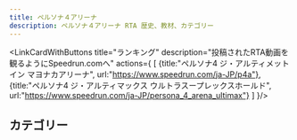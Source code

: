 ```yaml
---
title: ペルソナ４アリーナ
description: ペルソナ４アリーナ RTA 歴史、教材、カテゴリー
---
```



<DocsHero 
    content="『ペルソナシリーズ』のアトラスと『BLAZBLUE』のアークシステムワークスの共同開発によって作られている"
    srcUrl={cover}
    alt="Persona 4 Arena Cover"
/>

<LinkCardWithButtons title="ランキング" description="投稿されたRTA動画を観るようにSpeedrun.comへ" actions={
    [
        {title:"ペルソナ4 ジ・アルティメット イン マヨナカアリーナ",
        url:"https://www.speedrun.com/ja-JP/p4a"},
        {title:"ペルソナ4 ジ・アルティマックス ウルトラスープレックスホールド",
        url:"https://www.speedrun.com/ja-JP/persona_4_arena_ultimax"}
    ]
}/>

## カテゴリー

<Tabs syncKey='persona4'>
    <TabItem label="マヨナカアリーナ">
        <CardGrid>
            <Card title="アーケード"></Card>
            <Card title="ストーリ (ヨスケ)"></Card>
            <Card title="ストーリ (ユキコ)"></Card>
        </CardGrid>
    </TabItem>
    <TabItem label="ウルトラスープレックスホールド">
        <CardGrid>
            <Card title="アーケード"></Card>
            <Card title="ゴールデン"></Card>
        </CardGrid>
    </TabItem>
</Tabs>